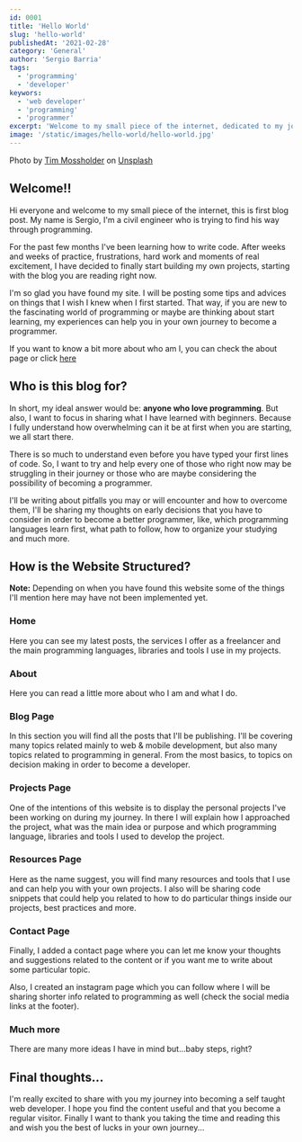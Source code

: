 ```yaml
---
id: 0001
title: 'Hello World'
slug: 'hello-world'
publishedAt: '2021-02-28'
category: 'General'
author: 'Sergio Barria'
tags:
  - 'programming'
  - 'developer'
keywors:
  - 'web developer'
  - 'programming'
  - 'programmer'
excerpt: 'Welcome to my small piece of the internet, dedicated to my journey as a self-taught developer'
image: '/static/images/hello-world/hello-world.jpg'
---
```


Photo by [Tim Mossholder](https://unsplash.com/@timmossholder?utm_source=unsplash&utm_medium=referral&utm_content=creditCopyText) on [Unsplash](https://unsplash.com/s/photos/welcome?utm_source=unsplash&utm_medium=referral&utm_content=creditCopyText)

## Welcome!!

Hi everyone and welcome to my small piece of the internet, this is first blog post. My name is Sergio, I'm a civil engineer who is trying to find his way through programming.

For the past few months I've been learning how to write code. After weeks and weeks of practice, frustrations, hard work and moments of real excitement, I have decided to finally start building my own projects, starting with the blog you are reading right now.

I'm so glad you have found my site. I will be posting some tips and advices on things that I wish I knew when I first started. That way, if you are new to the fascinating world of programming or maybe are thinking about start learning, my experiences can help you in your own journey to become a programmer.

If you want to know a bit more about who am I, you can check the about page or click [here](https://sergiobarria.com/about)

## Who is this blog for?

In short, my ideal answer would be: **anyone who love programming**. But also, I want to focus in sharing what I have learned with beginners. Because I fully understand how overwhelming can it be at first when you are starting, we all start there.

There is so much to understand even before you have typed your first lines of code. So, I want to try and help every one of those who right now may be struggling in their journey or those who are maybe considering the possibility of becoming a programmer.

I'll be writing about pitfalls you may or will encounter and how to overcome them, I'll be sharing my thoughts on early decisions that you have to consider in order to become a better programmer, like, which programming languages learn first, what path to follow, how to organize your studying and much more.

## How is the Website Structured?

**Note:** Depending on when you have found this website some of the things I'll mention here may have not been implemented yet.

### Home

Here you can see my latest posts, the services I offer as a freelancer and the main programming languages, libraries and tools I use in my projects.

### About

Here you can read a little more about who I am and what I do.

### Blog Page

In this section you will find all the posts that I'll be publishing. I'll be covering many topics related mainly to web & mobile development, but also many topics related to programming in general. From the most basics, to topics on decision making in order to become a developer.

### Projects Page

One of the intentions of this website is to display the personal projects I've been working on during my journey. In there I will explain how I approached the project, what was the main idea or purpose and which programming language, libraries and tools I used to develop the project.

### Resources Page

Here as the name suggest, you will find many resources and tools that I use and can help you with your own projects. I also will be sharing code snippets that could help you related to how to do particular things inside our projects, best practices and more.

### Contact Page

Finally, I added a contact page where you can let me know your thoughts and suggestions related to the content or if you want me to write about some particular topic.

Also, I created an instagram page which you can follow where I will be sharing shorter info related to programming as well (check the social media links at the footer).

### Much more

There are many more ideas I have in mind but...baby steps, right?

## Final thoughts...

I'm really excited to share with you my journey into becoming a self taught web developer. I hope you find the content useful and that you become a regular visitor. Finally I want to thank you taking the time and reading this and wish you the best of lucks in your own journey...
